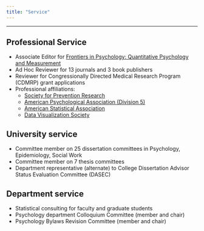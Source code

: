 ```yaml
---
title: "Service"
---
```


***

## Professional Service

- Associate Editor for [Frontiers in Psychology: Quantitative Psychology and Measurement](https://www.frontiersin.org/journals/psychology/sections/quantitative-psychology-and-measurement#)
- Ad Hoc Reviewer for 13 journals and 3 book publishers
- Reviewer for Congressionally Directed Medical Research Program (CDMRP) grant applications
- Professional affiliations:
    - [Society for Prevention Research](https://www.preventionresearch.org/)
    - [American Psychological Association (Division 5)](https://www.apadivisions.org/division-5/index)
    - [American Statistical Association](https://www.amstat.org/)
    - [Data Visualization Society](https://www.datavisualizationsociety.org/)

## University service

- Committee member on 25 dissertation committees in Psychology, Epidemiology, Social Work
- Committee member on 7 thesis committees  
- Department representative (alternate) to College Dissertation Advisor Status Evaluation Committee (DASEC) 

## Department service

- Statistical consulting for faculty and graduate students
- Psychology department Colloquium Committee (member and chair)
- Psychology Bylaws Revision Committee (member and chair)

 
